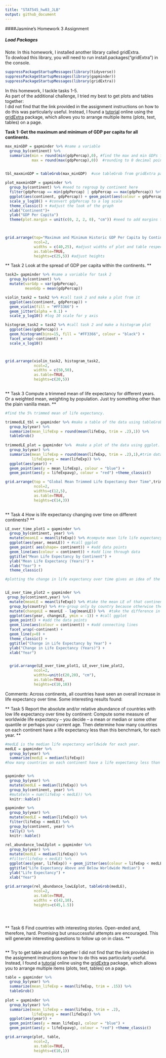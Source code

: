 ```yaml
---
title: "STAT545_hw03_JLB"
output: github_document
---
```


####Jasmine's Homework 3 Assignment

##### Load Packages   
Note: In this homework, I installed another library called gridExtra.   
To dowload this library, you will need to run install.packages("gridExtra") in the console. 

```r
suppressPackageStartupMessages(library(tidyverse)) 
suppressPackageStartupMessages(library(gapminder))
suppressPackageStartupMessages(library(gridExtra))
```

In this homework, I tackle tasks 1-5.   
As part of the additional challenge, I tried my best to get plots and tables together:    
I did not find that the link provided in the assignment instructions on how to do this was particularly useful. 
Instead, I found a [tutorial](https://magesblog.com/post/2015-04-14-plotting-tables-alsongside-charts-in-r/) online using the [gridExtra](https://cran.r-project.org/web/packages/gridExtra/vignettes/arrangeGrob.html) package, which allows you to arrange multiple items (plots, text, tables) on a page.


**Task 1: Get the maximum and minimum of GDP per capita for all continents. **  

```r
max_minGDP = gapminder %>% #name a variable
  group_by(continent) %>% 
  summarize(min = round(min(gdpPercap),0), #find the max and min GDPs for each continent.
            max = round(max(gdpPercap),0))  #rounding to 0 decimal points (ie to the nearest dollar. )

  
tbl_maxminGDP = tableGrob(max_minGDP)  #use tableGrob from gridExtra package to make a nice looking table from the max_minGDP dataframe.

plot_maxminGDP = gapminder %>% 
  group_by(continent) %>% #need to regroup by continent here
  filter(gdpPercap == min(gdpPercap) | gdpPercap == max(gdpPercap)) %>% #filter and keep only those values with the max and min GDP per capita for each continent
  ggplot(aes(continent, gdpPercap)) + geom_point(aes(colour = gdpPercap)) + #add points
  scale_y_log10() + #convert gdpPercap to a log scale 
  theme_classic() + #adjust the look of the graph
  xlab("Continent")+
  ylab("GDP Per Capita")
  theme(plot.margin = unit(c(0, 2, 2, 0), "cm")) #need to add margins to the plot, so that when we use grid.arange the plot and table do not overlap. 

  

grid.arrange(top="Maximum and Minimum Historic GDP Per Capita by Continent",plot_maxminGDP, tbl_maxminGDP, #using grid.arrange to have the plot and table on the same graph.
             ncol=2,
             widths = c(40,25), #adjust widths of plot and table respectively
             as.table=TRUE,
             heights=c(25,5)) #adjust heights
```

** Task 2 Look at the spread of GDP per capita within the continents. **  
```r
task2= gapminder %>% #name a variable for task 2
  group_by(continent) %>% 
  mutate(varGdp = var(gdpPercap),
         meanGdp = mean(gdpPercap)) 

violin_task2 = task2 %>% #call task 2 and make a plot from it
  ggplot(aes(continent, gdpPercap)) + 
  geom_violin(fill = "#FF3366") + 
  geom_jitter(alpha = 0.1) + 
  scale_y_log10() #log 10 scale for y axis

histogram_task2 = task2 %>% #call task 2 and make a histogram plot
  ggplot(aes(gdpPercap)) + 
  geom_histogram(bins=15, fill = "#FF3366", colour = "black") + 
  facet_wrap(~continent) + 
  scale_x_log10()



grid.arrange(violin_task2, histogram_task2,
             ncol=2,
             widths = c(50,50),
             as.table=TRUE,
             heights=c(20,5))
  
```

** Task 3 Compute a trimmed mean of life expectancy for different years. Or a weighted mean, weighting by population. Just try something other than the plain vanilla mean. **   
```r
#find the 5% trimmed mean of life expectancy. 

trimmedLE_tbl = gapminder %>% #make a table of the data using tableGrob function.
  group_by(year) %>%
  summarize(mean_lifeExp = round(mean(lifeExp, trim = .2),1)) %>% 
  tableGrob() 
  
trimmedLE_plot = gapminder %>%  #make a plot of the data using ggplot.
  group_by(year) %>%
  summarize(mean_lifeExp = round(mean(lifeExp, trim = .2),1),#trim data by .2 (20% of highest and lowest values will be "trimmed")
            lifeExpavg = mean(lifeExp)) %>% 
  ggplot(aes(year)) +
  geom_point(aes(y = mean_lifeExp), colour = "blue") +
  geom_point(aes(y = lifeExpavg), colour = "red") +theme_classic()

grid.arrange(top = "Global Mean Trimmed Life Expectancy Over Time",trimmedLE_plot, trimmedLE_tbl, #arrange plot and table together
             ncol=2,
             widths=c(12,5),
             as.table=TRUE,
             heights=c(14,3))
  
```

** Task 4 How is life expectancy changing over time on different continents? **  
```r

LE_over_time_plot1 = gapminder %>% 
  group_by(continent, year) %>% 
  mutate(meanLE = mean(lifeExp)) %>% #compute mean life life expectancy per continent for that year.
  ggplot(aes(year, meanLE)) + #call ggplot
  geom_point( aes(shape= continent)) + #add data points
  geom_line(aes(colour = continent)) + #add line through data
  ggtitle("Mean Life Expectancy by Continent") +
  ylab("Mean Life Expectancy (Years)") +
  xlab("Year") +
  theme_classic()

#plotting the change in life expectancy over time gives an idea of the rate of change over time. For example, while life expectancy in the Americas has increased year over year, the rate at which it is doing so is decreasing. Meanwhile, in Europe, the rate of increase in life expectancy has stayed relatively constant around +1 year since 1962. The only continent that has seen a decrease in life expectancy in this data set is Africa, where there was a decrease in average life expectancy in the year 2002. 


LE_over_time_plot2 = gapminder %>% 
 group_by(continent,year) %>% 
  mutate(meanLE = mean(lifeExp)) %>% #take the mean LE of that continent in that year. 
  group_by(country) %>% #re-group only by country because otherwise the lag( ) function does not work as we want.
  mutate(changeLE = meanLE - lag(meanLE)) %>%  #take the difference in mean LE - this is done over time, as the data is organized as such.
  ggplot(aes(year, changeLE, ymin = -1)) + #call ggplot
  geom_point() + #add the data points
  geom_line(aes(colour = continent)) + #add connecting lines
  facet_wrap(~continent) + 
  geom_line(y=0) +
  theme_classic() +
  ggtitle("Change in Life Expectancy by Year") +
  ylab("Change in Life Expectancy (Years)") +
  xlab("Year")


  grid.arrange(LE_over_time_plot1, LE_over_time_plot2,
             ncol=2,
             widths=unit(c(20,20), "cm"),
             as.table=TRUE,
             heights=c(10,10))
```

Comments:
Across continents, all countries have seen an overall increase in life expectancy over time. 
Some interesting results found:

** Task 5 Report the absolute and/or relative abundance of countries with low life expectancy over time by continent: Compute some measure of worldwide life expectancy – you decide – a mean or median or some other quantile or perhaps your current age. Then determine how many countries on each continent have a life expectancy less than this benchmark, for each year. **    
```r
#medLE is the median life expectancy worldwide for each year.
medLE = gapminder %>%
  group_by(year) %>% 
  summarize(medLE = median(lifeExp))
#how many countries on each continent have a life expectancy less than medLE for each year?


gapminder %>% 
  group_by(year) %>% 
  mutate(medLE = median(lifeExp)) %>% 
  group_by(continent, year) %>% 
  #mutate(n = num(lifeExp < medLE)) %>% 
  knitr::kable()

gapminder %>% 
  group_by(year) %>% 
  mutate(medLE = median(lifeExp)) %>% 
  filter(lifeExp < medLE) %>% 
  group_by(continent, year) %>% 
  tally() %>% 
  knitr::kable()
 
rel_abundance_lowLEplot = gapminder %>% 
  group_by(year) %>% 
  mutate(medLE = median(lifeExp)) %>% 
  #filter(lifeExp < medLE) %>% 
  ggplot(aes(year, lifeExp)) + geom_jitter(aes(colour = lifeExp < medLE),alpha = 0.33) + facet_grid(continent ~.) +
  ggtitle("Life Expectancy Above and Below Worldwide Median") +
  ylab("Life Expectancy") +
  xlab("Year")
  
grid.arrange(rel_abundance_lowLEplot, tableGrob(medLE),
             ncol=2,
             as.table=TRUE,
             widths = c(42,10),
             heights=c(45,1.5))


  
```

** Task 6 Find countries with interesting stories. Open-ended and, therefore, hard. Promising but unsuccessful attempts are encouraged. This will generate interesting questions to follow up on in class. **   

```r

```


** Try to get table and plot together
I did not find that the link provided in the assignment instructions on how to do this was particularly useful. 
Instead, I found a [tutorial](https://magesblog.com/post/2015-04-14-plotting-tables-alsongside-charts-in-r/) online using the [gridExtra](https://cran.r-project.org/web/packages/gridExtra/vignettes/arrangeGrob.html) package, which allows you to arrange multiple items (plots, text, tables) on a page.

```r
table = gapminder %>%
  group_by(year) %>%
  summarize(mean_lifeExp = mean(lifeExp, trim = .15)) %>% 
  tableGrob() 
  
plot = gapminder %>%
  group_by(year) %>%
  summarize(mean_lifeExp = mean(lifeExp, trim = .2),
            lifeExpavg = mean(lifeExp)) %>% 
  ggplot(aes(year)) +
  geom_point(aes(y = mean_lifeExp), colour = "blue") +
  geom_point(aes(y = lifeExpavg), colour = "red") +theme_classic()

grid.arrange(plot, table,
             ncol=2,
             as.table=TRUE,
             heights=c(10,1))
```


